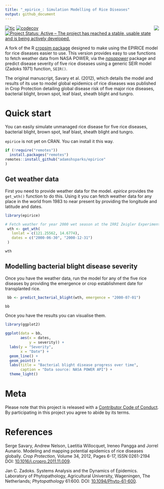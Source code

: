 ```yaml
---
title: "_epirice_: Simulation Modelling of Rice Diseases"
output: github_document
---
```


<img align="right" src="man/figures/logo.png">

<!-- badges: start -->
[![tic](https://github.com/adamhsparks/epirice/workflows/tic/badge.svg?branch=main)](https://github.com/adamhsparks/epirice/actions)
[![codecov](https://codecov.io/gh/adamhsparks/epirice/branch/main/graph/badge.svg?token=NWrKsX9MaP)](https://codecov.io/gh/adamhsparks/epirice)
[![Project Status: Active – The project has reached a stable, usable state and is being actively developed.](https://www.repostatus.org/badges/latest/active.svg)](https://www.repostatus.org/#active)
<!-- badges: end -->

A fork of the R [cropsim
package](https://r-forge.r-project.org/R/?group_id=335) designed to make using the EPIRICE model for rice diseases easier to use.
This version provides easy to use functions to fetch weather data from NASA POWER, via the [*nasapower*](https://cran.r-project.org/package=nasapower) package and predict disease severity of five rice diseases using a generic SEIR model (Zadoks 1971) function, `SEIR()`.

The original manuscript, Savary et al. (2012), which details the model and results of its use to model global epidemics of rice diseases was published in Crop Protection detailing global disease risk of five major rice diseases, bacterial blight, brown spot, leaf blast, sheath blight and tungro.

# Quick start

You can easily simulate unmanaged rice disease for five rice diseases, bacterial blight, brown spot, leaf blast, sheath blight and tungro.

`epirice` is not yet on CRAN.
You can install it this way.

```r
if (!require("remotes"))
  install.packages("remotes")
remotes::install_github("adamshsparks/epirice"
)
```

## Get weather data

First you need to provide weather data for the model.
_epirice_ provides the `get_wth()` function to do this.
Using it you can fetch weather data for any place in the world from 1983 to near present by providing the longitude and latitude and dates.

```r
library(epirice)

# Fetch weather for year 2000 wet season at the IRRI Zeigler Experiment Station
 wth <- get_wth(
   lonlat = c(121.25562, 14.6774),
   dates = c("2000-06-30", "2000-12-31")
 )

wth
```

## Modelling bacterial blight disease severity

Once you have the weather data, run the model for any of the five rice diseases by providing the emergence or crop establishment date for transplanted rice.

```r
 bb <- predict_bacterial_blight(wth, emergence = "2000-07-01")

bb
```

Once you have the results you can visualise them.

```r
library(ggplot2)

ggplot(data = bb,
       aes(x = dates,
           y = severity)) +
  labs(y = "Severity",
       x = "Date") +
  geom_line() +
  geom_point() +
  labs(title = "Bacterial blight disease progress over time",
       caption = "Data source: NASA POWER API") +
  theme_light()
```

# Meta

Please note that this project is released with a [Contributor Code of Conduct](CONDUCT.md).
By participating in this project you agree to abide by its terms.

# References

Serge Savary, Andrew Nelson, Laetitia Willocquet, Ireneo Pangga and Jorrel Aunario. Modeling and mapping potential epidemics of rice diseases globally. *Crop Protection*, Volume 34, 2012, Pages 6-17, ISSN 0261-2194 DOI: [10.1016/j.cropro.2011.11.009](https://doi.org/10.1016/j.cropro.2011.11.009).

Jan C. Zadoks. Systems Analysis and the Dynamics of Epidemics. Laboratory of Phytopathology, Agricultural University, Wageningen, The Netherlands; *Phytopathology* 61:600. DOI: [10.1094/Phyto-61-600](https://doi.org/10.1094/Phyto-61-600).

